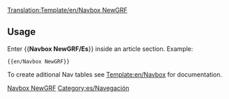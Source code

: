 <noinclude>[[Translation:Template/en/Navbox NewGRF]]</noinclude><noinclude></noinclude>{{en/Navbox|navbar = off
|state = off

|name  = NewGRF
|group1 = NewGRF
|list1  = {{en/Nowrap begin}} [[es/Manual/NewGRF|Documentación general]] <!--
                 -->{{en/·w}} [[es/Características de NewGRF|Características]] <!--
                 -->{{en/·w}} [[es/Para hacer (NewGRF)|Lista "Para hacer"]] <!--
                 -->{{en/·w}} [[es/Configuración de NewGRF|Configuración]] <!--
                 -->{{en/·w}} [[es/Community/NewGRF/Lista NewGRF|Lista de trabajo]] <!--
                 -->{{en/·w}} [[es/Archive/Lists/Sets de NewGRF|Lista de sets]]<!--
                 -->{{en/·w}} [[es/Archive/Community/Preguntas frecuentes sobre NewGRF|Preguntas frecuentes]] {{en/Nowrap end}}
}}
<noinclude>
==Usage==
Enter <nowiki>{{</nowiki>'''Navbox NewGRF/Es'''<nowiki>}}</nowiki> inside an article section. Example:
<pre>{{en/Navbox NewGRF}}</pre>

To create aditional Nav tables see [[Template:en/Navbox]] for documentation.

[[Category:es/Plantillas|Navbox NewGRF]][[Category:es/Navegación]]
</noinclude>